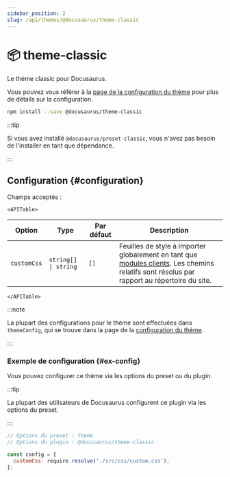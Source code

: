 ```yaml
---
sidebar_position: 2
slug: /api/themes/@docusaurus/theme-classic
---
```


# 📦 theme-classic


Le thème classic pour Docusaurus.

Vous pouvez vous référer à la [page de la configuration du thème](theme-configuration.mdx) pour plus de détails sur la configuration.

```bash npm2yarn
npm install --save @docusaurus/theme-classic
```

:::tip

Si vous avez installé `@docusaurus/preset-classic`, vous n'avez pas besoin de l'installer en tant que dépendance.

:::

## Configuration {#configuration}

Champs acceptés :

```mdx-code-block
<APITable>
```

| Option      | Type                            | Par défaut | Description                                                                                                                                                                            |
| ----------- | ------------------------------- | ---------- | -------------------------------------------------------------------------------------------------------------------------------------------------------------------------------------- |
| `customCss` | <code>string[] \| string</code> | `[]`       | Feuilles de style à importer globalement en tant que [modules clients](../../advanced/client.mdx#client-modules). Les chemins relatifs sont résolus par rapport au répertoire du site. |

```mdx-code-block
</APITable>
```

:::note

La plupart des configurations pour le thème sont effectuées dans `themeConfig`, qui se trouve dans la page de la [configuration du thème](./theme-configuration.mdx).

:::

### Exemple de configuration {#ex-config}

Vous pouvez configurer ce thème via les options du preset ou du plugin.

:::tip

La plupart des utilisateurs de Docusaurus configurent ce plugin via les options du preset.

:::

```js config-tabs
// Options du preset : theme
// Options du plugin : @docusaurus/theme-classic

const config = {
  customCss: require.resolve('./src/css/custom.css'),
};
```
